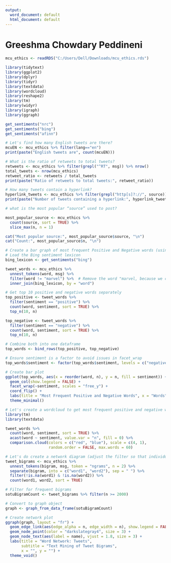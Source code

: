 ---
output:
  word_document: default
  html_document: default
---

# Greeshma Chowdary Peddineni

```{r}
mcu_ethics <- readRDS("C:/Users/Dell/Downloads/mcu_ethics.rds")
```

```{r}
library(tidytext)
library(ggplot2)
library(dplyr)
library(tidyr)
library(textdata)
library(wordcloud)
library(reshape2) 
library(tm) 
library(widyr)
library(igraph)
library(ggraph)
```

```{r}
get_sentiments("nrc")
get_sentiments("bing")
get_sentiments("afinn")

```


```{r}
# Let's find how many English tweets are there? 
mcuEN <- mcu_ethics %>% filter(lang=="en") 
print(paste("English tweets are", count(mcuEN)))
```


```{r}
# What is the ratio of retweets to total tweets?
retweets <- mcu_ethics %>% filter(grepl("^RT", msg)) %>% nrow()
total_tweets <- nrow(mcu_ethics)
retweet_ratio <- retweets / total_tweets
print(paste("Ratio of retweets to total tweets:", retweet_ratio))
```

```{r}
# How many tweets contain a hyperlink?
hyperlink_tweets <- mcu_ethics %>% filter(grepl("http[s]?://", source)) %>% nrow()
print(paste("Number of tweets containing a hyperlink:", hyperlink_tweets))
```

```{r}
# what is the most popular “source” used to post? 

most_popular_source <- mcu_ethics %>% 
  count(source, sort = TRUE) %>% 
  slice_max(n, n = 1)

cat("Most popular source:", most_popular_source$source, "\n")
cat("Count:", most_popular_source$n, "\n")

```


```{r}
# Create a bar graph of most frequent Positive and Negative words (using BING)
# Load the Bing sentiment lexicon
bing_lexicon <- get_sentiments("bing")

tweet_words <- mcu_ethics %>% 
  unnest_tokens(word, msg) %>% 
  filter(word != "marvel") %>%  # Remove the word "marvel, because we cannot say it is a positive or negative word."
  inner_join(bing_lexicon, by = "word") 

# Get top 10 positive and negative words separately
top_positive <- tweet_words %>%
  filter(sentiment == "positive") %>%
  count(word, sentiment, sort = TRUE) %>%
  top_n(10, n)

top_negative <- tweet_words %>%
  filter(sentiment == "negative") %>%
  count(word, sentiment, sort = TRUE) %>%
  top_n(10, n)

# Combine both into one dataframe
top_words <- bind_rows(top_positive, top_negative)

# Ensure sentiment is a factor to avoid issues in facet_wrap
top_words$sentiment <- factor(top_words$sentiment, levels = c("negative", "positive"))

# Create bar plot
ggplot(top_words, aes(x = reorder(word, n), y = n, fill = sentiment)) +
  geom_col(show.legend = FALSE) +
  facet_wrap(~sentiment, scales = "free_y") +
  coord_flip() +
  labs(title = "Most Frequent Positive and Negative Words", x = "Words", y = "Frequency") +
  theme_minimal()
```


```{r}
# Let's create a wordcloud to get most frequent positive and negative words
library(tm)
library(textdata)

tweet_words %>%
  count(word, sentiment, sort = TRUE) %>%
  acast(word ~ sentiment, value.var = "n", fill = 0) %>%
  comparison.cloud(colors = c("red", "blue"), scale = c(4, 1),
                   random.order = FALSE, max.words = 60)
```

```{r}
# Let's do create a network diagram (adjust the filter so that individual words are legible. ie: don't have a tangled mess of a plot) 
tweet_bigrams <- mcu_ethics %>%
  unnest_tokens(bigram, msg, token = "ngrams", n = 2) %>%
  separate(bigram, into = c("word1", "word2"), sep = " ") %>%
  filter(!is.na(word1) & !is.na(word2)) %>%
  count(word1, word2, sort = TRUE)

# Filter for frequent bigrams 
sotuBigramCount <- tweet_bigrams %>% filter(n >= 2000)

# Convert to graph object
graph <- graph_from_data_frame(sotuBigramCount)

# Create network plot
ggraph(graph, layout = "fr") +
  geom_edge_link(aes(edge_alpha = n, edge_width = n), show.legend = FALSE) +
  geom_node_point(color = "darkslategray4", size = 3) +
  geom_node_text(aes(label = name), vjust = 1.8, size = 3) +
  labs(title = "Word Network: Tweets",
       subtitle = "Text Mining of Tweet Bigrams",
       x = "", y = "") +
  theme_void()

```









